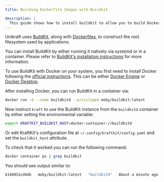 ```yaml
---
title: Building Dockerfile Images with Buildkit

description: |
  This guide shows how to install buildkit to allow you to build Dockerfile images with Unikraft.
---
```

Unikraft uses [BuildKit](https://docs.docker.com/build/buildkit/), along with [Dockerfiles](https://docs.docker.com/reference/dockerfile/), to construct the root filesystem used by applications.

You can install BuildKit by either running it natively via systemd or in a container. Please refer to [BuildKit's installation instructions](https://github.com/moby/buildkit) for more information.

To use BuildKit with Docker on your system, you first need to install Docker following the [official instructions](https://docs.docker.com/engine/install/). This can be either [Docker Engine](https://docs.docker.com/engine/) or [Docker Desktop](https://docs.docker.com/desktop/).

After installing Docker, you can run BuildKit in a container via:

```bash
docker run -d --name buildkitd --privileged moby/buildkit:latest
```

Now instruct `kraft` to use the BuildKit instance from the `buildkitd` container by either setting the environmental variable:

```bash
export KRAFTKIT_BUILDKIT_HOST=docker-container://buildkitd
```

Or edit KraftKit's configuration file at `~/.config/kraftkit/config.yaml` and set the `buildkit_host` attribute.

To check that it worked you can run the following command:

```bash
docker container ps | grep buildkit
```

You should see output similar to:

```bash
b146031cd4db   moby/buildkit:latest   "buildkitd"   About a minute ago   Up About a minute      buildkit
```
